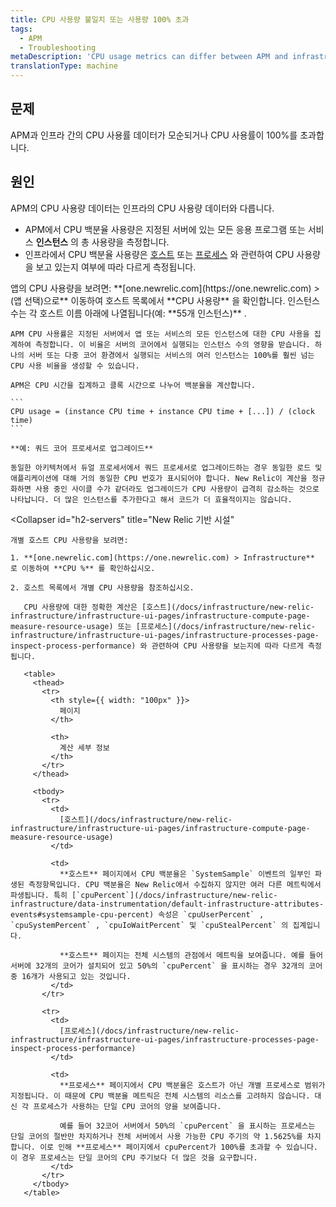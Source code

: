 ```yaml
---
title: CPU 사용량 불일치 또는 사용량 100% 초과
tags:
  - APM
  - Troubleshooting
metaDescription: 'CPU usage metrics can differ between APM and infrastructure. In infrastructure, CPU usage can exceed 100%.'
translationType: machine
---
```


## 문제

APM과 인프라 간의 CPU 사용률 데이터가 모순되거나 CPU 사용률이 100%를 초과합니다.

## 원인

APM의 CPU 사용량 데이터는 인프라의 CPU 사용량 데이터와 다릅니다.

* APM에서 CPU 백분율 사용량은 지정된 서버에 있는 모든 응용 프로그램 또는 서비스 **인스턴스** 의 총 사용량을 측정합니다.
* 인프라에서 CPU 백분율 사용량은 [호스트](/docs/infrastructure/infrastructure-ui-pages/infrastructure-ui/infrastructure-hosts-page/#system-tab) 또는 [프로세스](/docs/infrastructure/infrastructure-ui-pages/infrastructure-ui/infrastructure-hosts-page/#processes-tab) 와 관련하여 CPU 사용량을 보고 있는지 여부에 따라 다르게 측정됩니다.

<CollapserGroup>
  <Collapser
    id="h2-apps"
    title="APM"
  >
    앱의 CPU 사용량을 보려면: **[one.newrelic.com](https://one.newrelic.com) > (앱 선택)으로** 이동하여 호스트 목록에서 **CPU 사용량** 을 확인합니다. 인스턴스 수는 각 호스트 이름 아래에 나열됩니다(예: **55개 인스턴스)** .

    APM CPU 사용률은 지정된 서버에서 앱 또는 서비스의 모든 인스턴스에 대한 CPU 사용을 집계하여 측정합니다. 이 비율은 서버의 코어에서 실행되는 인스턴스 수의 영향을 받습니다. 하나의 서버 또는 다중 코어 환경에서 실행되는 서비스의 여러 인스턴스는 100%를 훨씬 넘는 CPU 사용 비율을 생성할 수 있습니다.

    APM은 CPU 시간을 집계하고 클록 시간으로 나누어 백분율을 계산합니다.

    ```
    CPU usage = (instance CPU time + instance CPU time + [...]) / (clock time)
    ```

    **예: 쿼드 코어 프로세서로 업그레이드**

    동일한 아키텍처에서 듀얼 프로세서에서 쿼드 프로세서로 업그레이드하는 경우 동일한 로드 및 애플리케이션에 대해 거의 동일한 CPU 번호가 표시되어야 합니다. New Relic이 계산을 정규화하면 사용 중인 사이클 수가 같더라도 업그레이드가 CPU 사용량이 급격히 감소하는 것으로 나타납니다. 더 많은 인스턴스를 추가한다고 해서 코드가 더 효율적이지는 않습니다.
  </Collapser>

  <Collapser
    id="h2-servers"
    title="New Relic 기반 시설"
  >
    개별 호스트 CPU 사용량을 보려면:

    1. **[one.newrelic.com](https://one.newrelic.com) > Infrastructure** 로 이동하여 **CPU %** 를 확인하십시오.

    2. 호스트 목록에서 개별 CPU 사용량을 참조하십시오.

       CPU 사용량에 대한 정확한 계산은 [호스트](/docs/infrastructure/new-relic-infrastructure/infrastructure-ui-pages/infrastructure-compute-page-measure-resource-usage) 또는 [프로세스](/docs/infrastructure/new-relic-infrastructure/infrastructure-ui-pages/infrastructure-processes-page-inspect-process-performance) 와 관련하여 CPU 사용량을 보는지에 따라 다르게 측정됩니다.

       <table>
         <thead>
           <tr>
             <th style={{ width: "100px" }}>
               페이지
             </th>

             <th>
               계산 세부 정보
             </th>
           </tr>
         </thead>

         <tbody>
           <tr>
             <td>
               [호스트](/docs/infrastructure/new-relic-infrastructure/infrastructure-ui-pages/infrastructure-compute-page-measure-resource-usage)
             </td>

             <td>
               **호스트** 페이지에서 CPU 백분율은 `SystemSample` 이벤트의 일부인 파생된 측정항목입니다. CPU 백분율은 New Relic에서 수집하지 않지만 여러 다른 메트릭에서 파생됩니다. 특히 [`cpuPercent`](/docs/infrastructure/new-relic-infrastructure/data-instrumentation/default-infrastructure-attributes-events#systemsample-cpu-percent) 속성은 `cpuUserPercent` , `cpuSystemPercent` , `cpuIoWaitPercent` 및 `cpuStealPercent` 의 집계입니다.

               **호스트** 페이지는 전체 시스템의 관점에서 메트릭을 보여줍니다. 예를 들어 서버에 32개의 코어가 설치되어 있고 50%의 `cpuPercent` 을 표시하는 경우 32개의 코어 중 16개가 사용되고 있는 것입니다.
             </td>
           </tr>

           <tr>
             <td>
               [프로세스](/docs/infrastructure/new-relic-infrastructure/infrastructure-ui-pages/infrastructure-processes-page-inspect-process-performance)
             </td>

             <td>
               **프로세스** 페이지에서 CPU 백분율은 호스트가 아닌 개별 프로세스로 범위가 지정됩니다. 이 때문에 CPU 백분율 메트릭은 전체 시스템의 리소스를 고려하지 않습니다. 대신 각 프로세스가 사용하는 단일 CPU 코어의 양을 보여줍니다.

               예를 들어 32코어 서버에서 50%의 `cpuPercent` 을 표시하는 프로세스는 단일 코어의 절반만 차지하거나 전체 서버에서 사용 가능한 CPU 주기의 약 1.5625%를 차지합니다. 이로 인해 **프로세스** 페이지에서 cpuPercent가 100%를 초과할 수 있습니다. 이 경우 프로세스는 단일 코어의 CPU 주기보다 더 많은 것을 요구합니다.
             </td>
           </tr>
         </tbody>
       </table>
  </Collapser>
</CollapserGroup>
